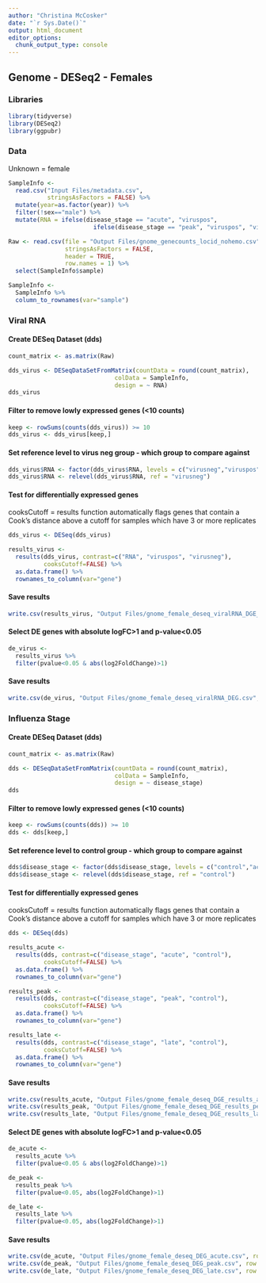 ```yaml
---
author: "Christina McCosker"
date: "`r Sys.Date()`"
output: html_document
editor_options: 
  chunk_output_type: console
---
```


## Genome - DESeq2 - Females

### Libraries
```r
library(tidyverse)
library(DESeq2)
library(ggpubr)
```

### Data
Unknown = female
```r
SampleInfo <- 
  read.csv("Input Files/metadata.csv", 
           stringsAsFactors = FALSE) %>% 
  mutate(year=as.factor(year)) %>% 
  filter(!sex=="male") %>% 
  mutate(RNA = ifelse(disease_stage == "acute", "viruspos", 
                        ifelse(disease_stage == "peak", "viruspos", "virusneg")))

Raw <- read.csv(file = "Output Files/gnome_genecounts_locid_nohemo.csv", 
                stringsAsFactors = FALSE,
                header = TRUE, 
                row.names = 1) %>% 
  select(SampleInfo$sample)

SampleInfo <- 
  SampleInfo %>% 
  column_to_rownames(var="sample")
```

### Viral RNA

#### Create DESeq Dataset (dds)
```r
count_matrix <- as.matrix(Raw)

dds_virus <- DESeqDataSetFromMatrix(countData = round(count_matrix), 
                              colData = SampleInfo, 
                              design = ~ RNA)
dds_virus
```

#### Filter to remove lowly expressed genes (<10 counts)
```r
keep <- rowSums(counts(dds_virus)) >= 10
dds_virus <- dds_virus[keep,]
```

#### Set reference level to virus neg group - which group to compare against
```r
dds_virus$RNA <- factor(dds_virus$RNA, levels = c("virusneg","viruspos"))
dds_virus$RNA <- relevel(dds_virus$RNA, ref = "virusneg")
```

#### Test for differentially expressed genes
cooksCutoff = results function automatically flags genes that contain a Cook's distance above a cutoff for samples which have 3 or more replicates
```r
dds_virus <- DESeq(dds_virus)

results_virus <- 
  results(dds_virus, contrast=c("RNA", "viruspos", "virusneg"), 
          cooksCutoff=FALSE) %>% 
  as.data.frame() %>% 
  rownames_to_column(var="gene")
```

#### Save results
```r
write.csv(results_virus, "Output Files/gnome_female_deseq_viralRNA_DGE_results.csv", row.names=FALSE)
```

#### Select DE genes with absolute logFC>1 and p-value<0.05
```r
de_virus <- 
  results_virus %>% 
  filter(pvalue<0.05 & abs(log2FoldChange)>1) 
```

#### Save results
```r
write.csv(de_virus, "Output Files/gnome_female_deseq_viralRNA_DEG.csv", row.names=FALSE)
```



### Influenza Stage

#### Create DESeq Dataset (dds)
```r
count_matrix <- as.matrix(Raw)

dds <- DESeqDataSetFromMatrix(countData = round(count_matrix), 
                              colData = SampleInfo, 
                              design = ~ disease_stage)
dds
```

#### Filter to remove lowly expressed genes (<10 counts)
```r
keep <- rowSums(counts(dds)) >= 10
dds <- dds[keep,]
```

#### Set reference level to control group - which group to compare against
```r
dds$disease_stage <- factor(dds$disease_stage, levels = c("control","acute","peak","late"))
dds$disease_stage <- relevel(dds$disease_stage, ref = "control")
```

#### Test for differentially expressed genes
cooksCutoff = results function automatically flags genes that contain a Cook's distance above a cutoff for samples which have 3 or more replicates
```r
dds <- DESeq(dds)

results_acute <- 
  results(dds, contrast=c("disease_stage", "acute", "control"), 
          cooksCutoff=FALSE) %>% 
  as.data.frame() %>% 
  rownames_to_column(var="gene")

results_peak <- 
  results(dds, contrast=c("disease_stage", "peak", "control"), 
          cooksCutoff=FALSE) %>% 
  as.data.frame() %>% 
  rownames_to_column(var="gene")

results_late <- 
  results(dds, contrast=c("disease_stage", "late", "control"), 
          cooksCutoff=FALSE) %>% 
  as.data.frame() %>% 
  rownames_to_column(var="gene")
```

#### Save results
```r
write.csv(results_acute, "Output Files/gnome_female_deseq_DGE_results_acute.csv", row.names=FALSE)
write.csv(results_peak, "Output Files/gnome_female_deseq_DGE_results_peak.csv", row.names=FALSE)
write.csv(results_late, "Output Files/gnome_female_deseq_DGE_results_late.csv", row.names=FALSE)
```

#### Select DE genes with absolute logFC>1 and p-value<0.05
```r
de_acute <- 
  results_acute %>% 
  filter(pvalue<0.05 & abs(log2FoldChange)>1) 

de_peak <-
  results_peak %>% 
  filter(pvalue<0.05, abs(log2FoldChange)>1)

de_late <-
  results_late %>% 
  filter(pvalue<0.05, abs(log2FoldChange)>1) 
```

#### Save results
```r
write.csv(de_acute, "Output Files/gnome_female_deseq_DEG_acute.csv", row.names=FALSE)
write.csv(de_peak, "Output Files/gnome_female_deseq_DEG_peak.csv", row.names=FALSE)
write.csv(de_late, "Output Files/gnome_female_deseq_DEG_late.csv", row.names=FALSE)
```
